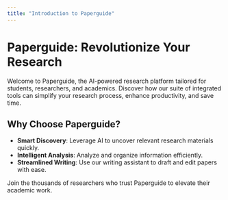 ```yaml
---
title: "Introduction to Paperguide"
---
```


# Paperguide: Revolutionize Your Research

Welcome to Paperguide, the AI-powered research platform tailored for students, researchers, and academics. Discover how our suite of integrated tools can simplify your research process, enhance productivity, and save time.

## Why Choose Paperguide?

- **Smart Discovery**: Leverage AI to uncover relevant research materials quickly.
- **Intelligent Analysis**: Analyze and organize information efficiently.
- **Streamlined Writing**: Use our writing assistant to draft and edit papers with ease.

Join the thousands of researchers who trust Paperguide to elevate their academic work.
